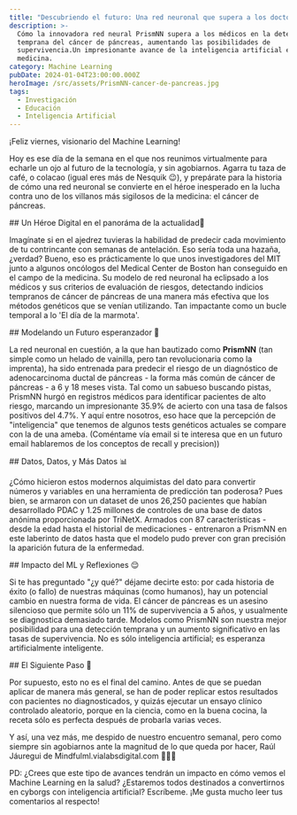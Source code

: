 ```yaml
---
title: "Descubriendo el futuro: Una red neuronal que supera a los doctores \U0001F3E5✨"
description: >-
  Cómo la innovadora red neural PrismNN supera a los médicos en la detección
  temprana del cáncer de páncreas, aumentando las posibilidades de
  supervivencia.Un impresionante avance de la inteligencia artificial en la
  medicina.
category: Machine Learning
pubDate: 2024-01-04T23:00:00.000Z
heroImage: /src/assets/PrismNN-cancer-de-pancreas.jpg
tags:
  - Investigación
  - Educación
  - Inteligencia Artificial
---
```


¡Feliz viernes, visionario del Machine Learning!

Hoy es ese día de la semana en el que nos reunimos virtualmente para echarle un ojo al futuro de la tecnología, y sin agobiarnos. Agarra tu taza de café, o colacao (igual eres más de Nesquik 😉), y prepárate para la historia de cómo una red neuronal se convierte en el héroe inesperado en la lucha contra uno de los villanos más sigilosos de la medicina: el cáncer de páncreas.

 \## Un Héroe Digital en el panoráma de la actualidad🚨

Imagínate si en el ajedrez tuvieras la habilidad de predecir cada movimiento de tu contrincante con semanas de antelación. Eso sería toda una hazaña, ¿verdad? Bueno, eso es prácticamente lo que unos investigadores del MIT junto a algunos oncólogos del Medical Center de Boston han conseguido en el campo de la medicina. Su modelo de red neuronal ha eclipsado a los médicos y sus criterios de evaluación de riesgos, detectando indicios tempranos de cáncer de páncreas de una manera más efectiva que los métodos genéticos que se venían utilizando. Tan impactante como un bucle temporal a lo 'El día de la marmota'.

\## Modelando un Futuro esperanzador 🤖

La red neuronal en cuestión, a la que han bautizado como **PrismNN** (tan simple como un helado de vainilla, pero tan revolucionaria como la imprenta), ha sido entrenada para predecir el riesgo de un diagnóstico de adenocarcinoma ductal de páncreas - la forma más común de cáncer de páncreas - a 6 y 18 meses vista. Tal como un sabueso buscando pistas, PrismNN hurgó en registros médicos para identificar pacientes de alto riesgo, marcando un impresionante 35.9% de acierto  con una tasa de falsos positivos del 4.7%. Y aquí entre nosotros, eso hace que la percepción de "inteligencia" que tenemos de algunos tests genéticos actuales se compare con la de una ameba. (Coméntame vía email si te interesa que en un futuro email hablaremos de los conceptos de recall y precision))

\## Datos, Datos, y Más Datos 📊

¿Cómo hicieron estos modernos alquimistas del dato para convertir números y variables en una herramienta de predicción tan poderosa? Pues bien, se armaron con un dataset de unos 26,250 pacientes que habían desarrollado PDAC y 1.25 millones de controles de una base de datos anónima proporcionada por TriNetX. Armados con 87 características - desde la edad hasta el historial de medicaciones - entrenaron a PrismNN en este laberinto de datos hasta que el modelo pudo prever con gran precisión la aparición futura de la enfermedad.

 \## Impacto del ML y Reflexiones 😌

Si te has preguntado "¿y qué?" déjame decirte esto: por cada historia de éxito (o fallo) de nuestras máquinas (como humanos), hay un potencial cambio en nuestra forma de vida. El cáncer de páncreas es un asesino silencioso que permite sólo un 11% de supervivencia a 5 años, y usualmente se diagnostica demasiado tarde. Modelos como PrismNN son nuestra mejor posibilidad para una detección temprana y un aumento significativo en las tasas de supervivencia. No es sólo inteligencia artificial; es esperanza artificialmente inteligente.

\## El Siguiente Paso 🔬

Por supuesto, esto no es el final del camino. Antes de que se puedan aplicar de manera más general, se han de poder replicar estos resultados con pacientes no diagnosticados, y quizás ejecutar un ensayo clínico controlado aleatorio, porque en la ciencia, como en la buena cocina, la receta sólo es perfecta después de probarla varias veces.

Y así, una vez más, me despido de nuestro encuentro semanal, pero como siempre sin agobiarnos ante la magnitud de lo que queda por hacer, Raúl Jáuregui de Mindfulml.vialabsdigital.com 🧬💡🚀

PD: ¿Crees que este tipo de avances tendrán un impacto en cómo vemos el Machine Learning en la salud? ¿Estaremos todos destinados a convertirnos en cyborgs con inteligencia artificial? Escríbeme. ¡Me gusta mucho leer tus comentarios al respecto!
